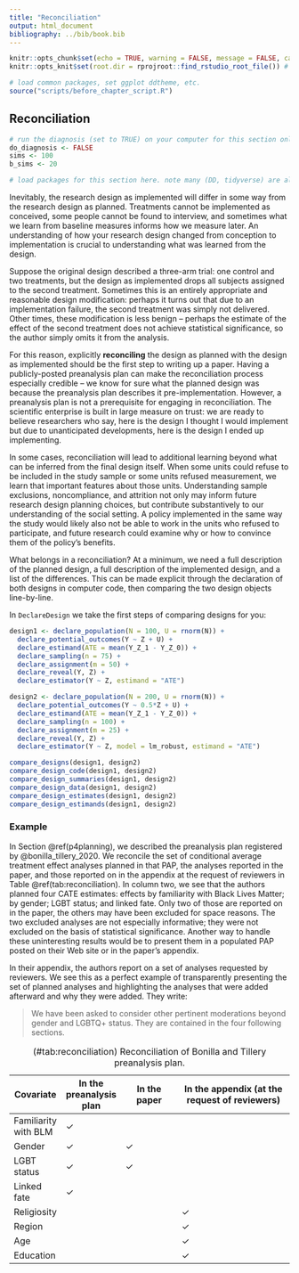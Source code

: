 ```yaml
---
title: "Reconciliation"
output: html_document
bibliography: ../bib/book.bib 
---
```


<!-- note do_bookdown is set in index.rmd, so we know if you're running just this .Rmd or compiling the book-->
```r
knitr::opts_chunk$set(echo = TRUE, warning = FALSE, message = FALSE, cache = FALSE)
knitr::opts_knit$set(root.dir = rprojroot::find_rstudio_root_file()) # files are all relative to RStudio project home
```

```r
# load common packages, set ggplot ddtheme, etc.
source("scripts/before_chapter_script.R")
```

<!-- start post here, do not edit above -->

## Reconciliation {#p4reconciliation}

<!-- make sure to rename the section title below -->

```r
# run the diagnosis (set to TRUE) on your computer for this section only before pushing to Github. no diagnosis will ever take place on github.
do_diagnosis <- FALSE
sims <- 100
b_sims <- 20
```

```r
# load packages for this section here. note many (DD, tidyverse) are already available, see scripts/package-list.R
```

Inevitably, the research design as implemented will differ in some way from the research design as planned. Treatments cannot be implemented as conceived, some people cannot be found to interview, and sometimes what we learn from baseline measures informs how we measure later. An understanding of how your research design changed from conception to implementation is crucial to understanding what was learned from the design. 

Suppose the original design described a three-arm trial: one control and two treatments, but the design as implemented drops all subjects assigned to the second treatment. Sometimes this is an entirely appropriate and reasonable design modification: perhaps it turns out that due to an implementation failure, the second treatment was simply not delivered. Other times, these modification is less benign -- perhaps the estimate of the effect of the second treatment does not achieve statistical significance, so the author simply omits it from the analysis. 

For this reason, explicitly **reconciling** the design as planned with the design as implemented should be the first step to writing up a paper. Having a publicly-posted preanalysis plan can make the reconciliation process especially credible -- we know for sure what the planned design was because the preanalysis plan describes it pre-implementation. However, a preanalysis plan is not a prerequisite for engaging in reconciliation. The scientific enterprise is built in large measure on trust: we are ready to believe researchers who say, here is the design I thought I would implement but due to unanticipated developments, here is the design I ended up implementing. 

In some cases, reconciliation will lead to additional learning beyond what can be inferred from the final design itself. When some units could refuse to be included in the study sample or some units refused measurement, we learn that important features about those units. Understanding sample exclusions, noncompliance, and attrition not only may inform future research design planning choices, but contribute substantively to our understanding of the social setting. A policy implemented in the same way the study would likely also not be able to work in the units who refused to participate, and future research could examine why or how to convince them of the policy's benefits.

What belongs in a reconciliation? At a minimum, we need a full description of the planned design, a full description of the implemented design, and a list of the differences. This can be made explicit through the declaration of both designs in computer code, then comparing the two design objects line-by-line.

In `DeclareDesign` we take the first steps of comparing designs for you:

```r
design1 <- declare_population(N = 100, U = rnorm(N)) +
  declare_potential_outcomes(Y ~ Z + U) +
  declare_estimand(ATE = mean(Y_Z_1 - Y_Z_0)) +
  declare_sampling(n = 75) +
  declare_assignment(m = 50) +
  declare_reveal(Y, Z) +
  declare_estimator(Y ~ Z, estimand = "ATE")

design2 <- declare_population(N = 200, U = rnorm(N)) +
  declare_potential_outcomes(Y ~ 0.5*Z + U) +
  declare_estimand(ATE = mean(Y_Z_1 - Y_Z_0)) +
  declare_sampling(n = 100) +
  declare_assignment(m = 25) +
  declare_reveal(Y, Z) +
  declare_estimator(Y ~ Z, model = lm_robust, estimand = "ATE")

compare_designs(design1, design2)
compare_design_code(design1, design2)
compare_design_summaries(design1, design2)
compare_design_data(design1, design2)
compare_design_estimates(design1, design2)
compare_design_estimands(design1, design2)
```


### Example

In Section \@ref(p4planning), we described the preanalysis plan registered by @bonilla_tillery_2020. We reconcile the set of conditional average treatment effect analyses planned in that PAP, the analyses reported in the paper, and those reported on in the appendix at the request of reviewers in Table \@ref(tab:reconciliation). In column two, we see that the authors planned four CATE estimates: effects by familiarity with Black Lives Matter; by gender; LGBT status; and linked fate. Only two of those are reported on in the paper, the others may have been excluded for space reasons. The two excluded analyses are not especially informative; they were not excluded on the basis of statistical significance. Another way to handle these uninteresting results would be to present them in a populated PAP posted on their Web site or in the paper's appendix.

In their appendix, the authors report on a set of analyses requested by reviewers. We see this as a perfect example of transparently presenting the set of planned analyses and highlighting the analyses that were added afterward and why they were added. They write:

> We have been asked to consider other pertinent moderations beyond gender and LGBTQ+ status. They are contained in the four following sections.


| Covariate            | In the preanalysis plan | In the paper            | In the appendix (at the request of reviewers) |
| -------------------- | ----------------------- | ----------------------- | --------------------------------------------- |
| Familiarity with BLM | $\checkmark$            |                         |                                               |
| Gender               | $\checkmark$            | $\checkmark$            |                                               |
| LGBT status          | $\checkmark$            | $\checkmark$            |                                               |
| Linked fate          | $\checkmark$            |                         |                                               |
| Religiosity          |                         |                         | $\checkmark$                                  |
| Region               |                         |                         | $\checkmark$                                  |
| Age                  |                         |                         | $\checkmark$                                  |
| Education            |                         |                         | $\checkmark$                                  |

Table: (\#tab:reconciliation) Reconciliation of Bonilla and Tillery preanalysis plan.


<!-- ### Scattered thoughts -->

<!-- - @ofosu2019pre -->



